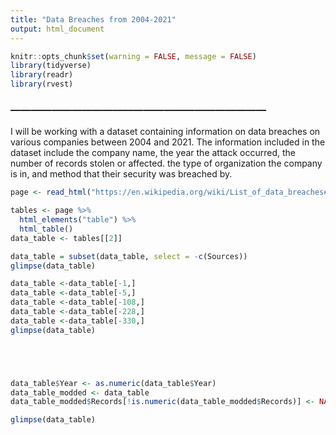 ```yaml
---
title: "Data Breaches from 2004-2021"
output: html_document
---
```




```r
knitr::opts_chunk$set(warning = FALSE, message = FALSE)
library(tidyverse)
library(readr)
library(rvest)

```

### ---------------------------------------------------------------------------

I will be working with a dataset containing information on data breaches on various companies between 2004 and 2021. The information included in the dataset include the company name, the year the attack occurred, the number of records stolen or affected. the type of organization the company is in, and method that their security was breached by. 

```r
page <- read_html("https://en.wikipedia.org/wiki/List_of_data_breaches#List_of_data_breaches_involving_companies")

tables <- page %>% 
  html_elements("table") %>%
  html_table()
data_table <- tables[[2]] 

data_table = subset(data_table, select = -c(Sources))
glimpse(data_table)
```
```r
data_table <-data_table[-1,]
data_table <-data_table[-5,]
data_table <-data_table[-108,]
data_table <-data_table[-228,]
data_table <-data_table[-330,]
glimpse(data_table)






```

```r
data_table$Year <- as.numeric(data_table$Year)
data_table_modded <- data_table
data_table_modded$Records[!is.numeric(data_table_modded$Records)] <- NA
```

```r
glimpse(data_table)

```










